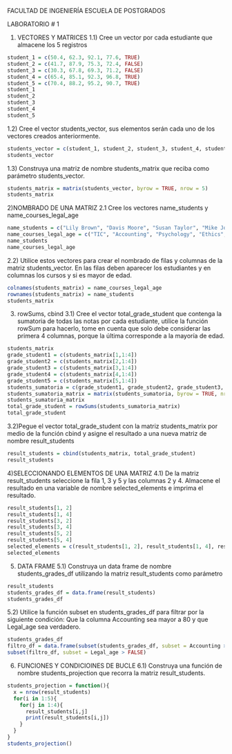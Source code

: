 FACULTAD DE INGENIERÍA
ESCUELA DE POSTGRADOS

LABORATORIO # 1

1) VECTORES Y MATRICES
1.1) Cree un vector por cada estudiante que almacene los 5 registros
```r
student_1 = c(50.4, 62.3, 92.1, 77.6, TRUE)
student_2 = c(41.7, 87.9, 75.3, 72.4, FALSE)
student_3 = c(30.3, 67.8, 69.3, 71.2, FALSE)
student_4 = c(65.4, 85.1, 92.3, 96.8, TRUE)
student_5 = c(70.4, 88.2, 95.2, 90.7, TRUE)
student_1
student_2
student_3
student_4
student_5
```
1.2) Cree el vector students_vector, sus elementos serán cada uno de los vectores creados anteriormente.
```r
students_vector = c(student_1, student_2, student_3, student_4, student_5)
students_vector
```
1.3) Construya una matriz de nombre students_matrix que reciba como parámetro students_vector.
```r
students_matrix = matrix(students_vector, byrow = TRUE, nrow = 5)
students_matrix
```
2)NOMBRADO DE UNA MATRIZ
2.1 Cree los vectores name_students y name_courses_legal_age
```r
name_students = c("Lily Brown", "Davis Moore", "Susan Taylor", "Mike Jones", "Tom Hill")
name_courses_legal_age = c("TIC", "Accounting", "Psychology", "Ethics", "Legal_age")
name_students
name_courses_legal_age
```
2.2) Utilice estos vectores para crear el nombrado de filas y columnas de la matriz students_vector. En las filas deben aparecer los estudiantes y en columnas los cursos y si es mayor de edad.
```r
colnames(students_matrix) = name_courses_legal_age
rownames(students_matrix) = name_students
students_matrix

```
3) rowSums, cbind
3.1) Cree el vector total_grade_student que contenga la sumatoria de todas las notas por cada estudiante, utilice la función rowSum para hacerlo, tome en cuenta que solo debe considerar las primera 4 columnas, porque la última corresponde a la mayoría de edad.
```r
students_matrix
grade_student1 = c(students_matrix[1,1:4])
grade_student2 = c(students_matrix[2,1:4])
grade_student3 = c(students_matrix[3,1:4])
grade_student4 = c(students_matrix[4,1:4])
grade_student5 = c(students_matrix[5,1:4])
students_sumatoria = c(grade_student1, grade_student2, grade_student3, grade_student4, grade_student5)
students_sumatoria_matrix = matrix(students_sumatoria, byrow = TRUE, nrow = 5)
students_sumatoria_matrix
total_grade_student = rowSums(students_sumatoria_matrix)
total_grade_student
```
3.2)Pegue el vector total_grade_student con la matriz students_matrix por medio de la función cbind y asigne el resultado a una nueva matriz de nombre result_students
```r
result_students = cbind(students_matrix, total_grade_student)
result_students
```
4)SELECCIONANDO ELEMENTOS DE UNA MATRIZ
4.1) De la matriz result_students seleccione la fila 1, 3 y 5 y las columnas 2 y 4. Almacene el resultado en una variable de nombre selected_elements e imprima el resultado.
```r
result_students[1, 2]
result_students[1, 4]
result_students[3, 2]
result_students[3, 4]
result_students[5, 2]
result_students[5, 4]
selected_elements = c(result_students[1, 2], result_students[1, 4], result_students[3, 2], result_students[3, 4], result_students[5, 2], result_students[5, 4])
selected_elements

```
5) DATA FRAME
5.1) Construya un data frame de nombre students_grades_df utilizando la matriz result_students como parámetro
```r
result_students
students_grades_df = data.frame(result_students)
students_grades_df
```
5.2) Utilice la función subset en students_grades_df para filtrar por la siguiente condición: Que la columna Accounting sea mayor a 80 y que Legal_age sea verdadero.
```r
students_grades_df
filtro_df = data.frame(subset(students_grades_df, subset = Accounting > 80))
subset(filtro_df, subset = Legal_age > FALSE)
```
6) FUNCIONES Y CONDICIOINES DE BUCLE
6.1)  Construya una función de nombre students_projection que recorra la matriz result_students.
```r
students_projection = function(){
  x = nrow(result_students)
  for(i in 1:5){
    for(j in 1:4){
      result_students[i,j]
      print(result_students[i,j])
    }
  }
}
students_projection()
```











